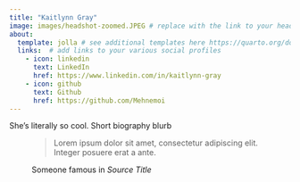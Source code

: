 ```yaml
---
title: "Kaitlynn Gray"
image: images/headshot-zoomed.JPEG # replace with the link to your headshot
about:
  template: jolla # see additional templates here https://quarto.org/docs/websites/website-about.html
  links:  # add links to your various social profiles
    - icon: linkedin
      text: LinkedIn
      href: https://www.linkedin.com/in/kaitlynn-gray
    - icon: github
      text: Github
      href: https://github.com/Mehnemoi
---
```


She's literally so cool. Short biography blurb

<figure>
  <blockquote class="blockquote">
    <p class="mb-0">Lorem ipsum dolor sit amet, consectetur adipiscing elit. Integer posuere erat a ante.</p>
  
  </blockquote>
  <figcaption class="blockquote-footer">
    Someone famous in <cite title="Source Title">Source Title</cite>
  </figcaption>
</figure>
